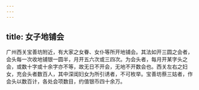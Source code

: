 ```yaml
---
---
---
```

title: 女子地铺会
---



广州西关宝善坊附近，有大家之女眷、女仆等所开地铺会。其法如开三圆之会者，会头每一次收地铺银一圆半，月开五六次或三四次。为会头者，每月开某字头之会，或数十字或十余字亦不等，故无日不开会，无地不开数会也。西关左右之妇女，充会头者数百人，其中深闺妇女为所引诱者，不可枚举。宝善坊蔡三姑者，作会头以数百计，各处会项数目，约值银币四十余万。